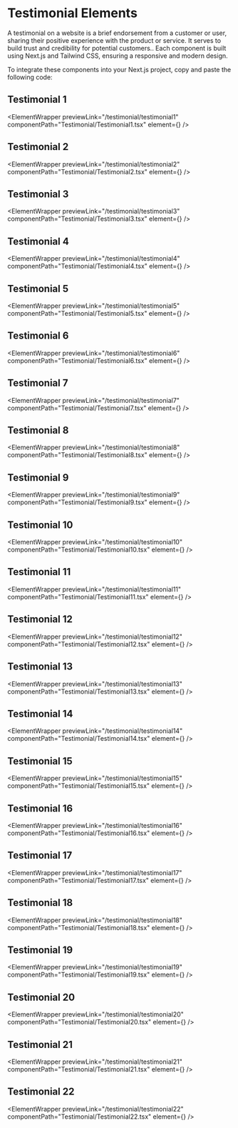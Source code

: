 
# Testimonial Elements

A testimonial on a website is a brief endorsement from a customer or user, sharing their positive experience with the product or service. It serves to build trust and credibility for potential customers.. Each component is built using Next.js and Tailwind CSS, ensuring a responsive and modern design.

To integrate these components into your Next.js project, copy and paste the following code:

## Testimonial 1

<ElementWrapper
  previewLink="/testimonial/testimonial1"
  componentPath="Testimonial/Testimonial1.tsx"
  element={<Testimonial1 />}
/>

## Testimonial 2

<ElementWrapper
  previewLink="/testimonial/testimonial2"
  componentPath="Testimonial/Testimonial2.tsx"
  element={<Testimonial2 />}
/>

## Testimonial 3

<ElementWrapper
  previewLink="/testimonial/testimonial3"
  componentPath="Testimonial/Testimonial3.tsx"
  element={<Testimonial3 />}
/>

## Testimonial 4

<ElementWrapper
  previewLink="/testimonial/testimonial4"
  componentPath="Testimonial/Testimonial4.tsx"
  element={<Testimonial4 />}
/>

## Testimonial 5

<ElementWrapper
  previewLink="/testimonial/testimonial5"
  componentPath="Testimonial/Testimonial5.tsx"
  element={<Testimonial5 />}
/>

## Testimonial 6

<ElementWrapper
  previewLink="/testimonial/testimonial6"
  componentPath="Testimonial/Testimonial6.tsx"
  element={<Testimonial6 />}
/>

## Testimonial 7

<ElementWrapper
  previewLink="/testimonial/testimonial7"
  componentPath="Testimonial/Testimonial7.tsx"
  element={<Testimonial7 />}
/>

## Testimonial 8

<ElementWrapper
  previewLink="/testimonial/testimonial8"
  componentPath="Testimonial/Testimonial8.tsx"
  element={<Testimonial8 />}
/>

## Testimonial 9

<ElementWrapper
  previewLink="/testimonial/testimonial9"
  componentPath="Testimonial/Testimonial9.tsx"
  element={<Testimonial9 />}
/>

## Testimonial 10

<ElementWrapper
  previewLink="/testimonial/testimonial10"
  componentPath="Testimonial/Testimonial10.tsx"
  element={<Testimonial10 />}
/>

## Testimonial 11

<ElementWrapper
  previewLink="/testimonial/testimonial11"
  componentPath="Testimonial/Testimonial11.tsx"
  element={<Testimonial11 />}
/>

## Testimonial 12

<ElementWrapper
  previewLink="/testimonial/testimonial12"
  componentPath="Testimonial/Testimonial12.tsx"
  element={<Testimonial12 />}
/>

## Testimonial 13

<ElementWrapper
  previewLink="/testimonial/testimonial13"
  componentPath="Testimonial/Testimonial13.tsx"
  element={<Testimonial13 />}
/>

## Testimonial 14

<ElementWrapper
  previewLink="/testimonial/testimonial14"
  componentPath="Testimonial/Testimonial14.tsx"
  element={<Testimonial14 />}
/>

## Testimonial 15

<ElementWrapper
  previewLink="/testimonial/testimonial15"
  componentPath="Testimonial/Testimonial15.tsx"
  element={<Testimonial15 />}
/>

## Testimonial 16

<ElementWrapper
  previewLink="/testimonial/testimonial16"
  componentPath="Testimonial/Testimonial16.tsx"
  element={<Testimonial16 />}
/>

## Testimonial 17

<ElementWrapper
  previewLink="/testimonial/testimonial17"
  componentPath="Testimonial/Testimonial17.tsx"
  element={<Testimonial17 />}
/>

## Testimonial 18

<ElementWrapper
  previewLink="/testimonial/testimonial18"
  componentPath="Testimonial/Testimonial18.tsx"
  element={<Testimonial18 />}
/>

## Testimonial 19

<ElementWrapper
  previewLink="/testimonial/testimonial19"
  componentPath="Testimonial/Testimonial19.tsx"
  element={<Testimonial19 />}
/>

## Testimonial 20

<ElementWrapper
  previewLink="/testimonial/testimonial20"
  componentPath="Testimonial/Testimonial20.tsx"
  element={<Testimonial20 />}
/>

## Testimonial 21

<ElementWrapper
  previewLink="/testimonial/testimonial21"
  componentPath="Testimonial/Testimonial21.tsx"
  element={<Testimonial21 />}
/>

## Testimonial 22

<ElementWrapper
  previewLink="/testimonial/testimonial22"
  componentPath="Testimonial/Testimonial22.tsx"
  element={<Testimonial22 />}
/>

